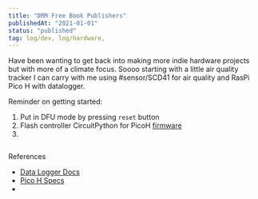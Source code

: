 ```yaml
---
title: "DRM Free Book Publishers"
publishedAt: "2021-01-01"
status: "published"
tag: log/dev, log/hardware,
---
```


Have been wanting to get back into making more indie hardware projects but with more of a climate focus. Soooo starting with a little air quality tracker I can carry with me using #sensor/SCD41 for air quality and RasPi Pico H with datalogger.

Reminder on getting started:

1. Put in DFU mode by pressing `reset` button
2. Flash controller CircuitPython for PicoH [firmware](https://circuitpython.org/board/raspberry_pi_pico/)
3.

```

```

References

- [Data Logger Docs](https://learn.adafruit.com/getting-started-with-raspberry-pi-pico-circuitpython/data-logger)
- [Pico H Specs](https://www.raspberrypi.com/documentation/microcontrollers/raspberry-pi-pico.html#raspberry-pi-pico-and-pico-h)
-
